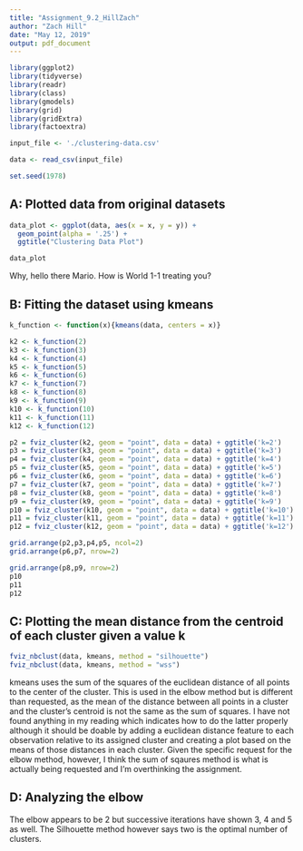 ```yaml
---
title: "Assignment_9.2_HillZach"
author: "Zach Hill"
date: "May 12, 2019"
output: pdf_document
---
```


```r
library(ggplot2)
library(tidyverse)
library(readr)
library(class)
library(gmodels)
library(grid)
library(gridExtra)
library(factoextra)

input_file <- './clustering-data.csv'

data <- read_csv(input_file)

set.seed(1978)
```

## A: Plotted data from original datasets

```r
data_plot <- ggplot(data, aes(x = x, y = y)) +
  geom_point(alpha = '.25') +
  ggtitle("Clustering Data Plot")

data_plot
```
Why, hello there Mario. How is World 1-1 treating you?

## B: Fitting the dataset using kmeans

```r
k_function <- function(x){kmeans(data, centers = x)}

k2 <- k_function(2)
k3 <- k_function(3)
k4 <- k_function(4)
k5 <- k_function(5)
k6 <- k_function(6)
k7 <- k_function(7)
k8 <- k_function(8)
k9 <- k_function(9)
k10 <- k_function(10)
k11 <- k_function(11)
k12 <- k_function(12)

p2 = fviz_cluster(k2, geom = "point", data = data) + ggtitle('k=2')
p3 = fviz_cluster(k3, geom = "point", data = data) + ggtitle('k=3')
p4 = fviz_cluster(k4, geom = "point", data = data) + ggtitle('k=4')
p5 = fviz_cluster(k5, geom = "point", data = data) + ggtitle('k=5')
p6 = fviz_cluster(k6, geom = "point", data = data) + ggtitle('k=6')
p7 = fviz_cluster(k7, geom = "point", data = data) + ggtitle('k=7')
p8 = fviz_cluster(k8, geom = "point", data = data) + ggtitle('k=8')
p9 = fviz_cluster(k9, geom = "point", data = data) + ggtitle('k=9')
p10 = fviz_cluster(k10, geom = "point", data = data) + ggtitle('k=10')
p11 = fviz_cluster(k11, geom = "point", data = data) + ggtitle('k=11')
p12 = fviz_cluster(k12, geom = "point", data = data) + ggtitle('k=12')

grid.arrange(p2,p3,p4,p5, ncol=2)
grid.arrange(p6,p7, nrow=2)
```


```r
grid.arrange(p8,p9, nrow=2)
p10
p11
p12

```

## C: Plotting the mean distance from the centroid of each cluster given a value k

```r
fviz_nbclust(data, kmeans, method = "silhouette")
fviz_nbclust(data, kmeans, method = "wss")
```

kmeans uses the sum of the squares of the euclidean distance of all points to the center of the cluster. This is used in the elbow method but is different than requested, as the mean of the distance between all points in a cluster and the cluster's centroid is not the same as the sum of squares. I have not found anything in my reading which indicates how to do the latter properly although it should be doable by adding a euclidean distance feature to each observation relative to its assigned cluster and creating a plot based on the means of those distances in each cluster. Given the specific request for the elbow method, however, I think the sum of sqaures method is what is actually being requested and I'm overthinking the assignment. 

## D: Analyzing the elbow

The elbow appears to be 2 but successive iterations have shown 3, 4 and 5 as well. The Silhouette method however says two is the optimal number of clusters.